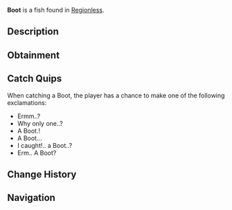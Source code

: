 {{FishInfobox
|image          = Boot.png
|rarity         = Trash
|sea            = First Sea
|location       = [[Regionless]]
|sublocation    = 
|sources        = Crab Cage, Fishing Rod
|radar_location = 
|xp             = 20
|weather        = 
|time           = 
|season         = 
|bait           = Magnet
|base_weight    = 1.2
|base_value     = 15
|weight_range   = 0
|base_chance    = 17
|base_resil     = 120
}}
'''Boot''' is a {{Rarity|Trash}} fish found in [[Regionless]].

== Description ==
{{Description|Who would leave this in an ocean? Seems to be in great condition too. A common boot, must of fallen off of a boat?.. Or Someone must of fallen off of a boat.. Whatever. either way, it's yours now!|Bestiary Entry}}

== Obtainment ==
{{Description|Find it in cheap bodies of water.|Bestiary Hint}}
{{Fish Availability|
Ancient Archives
Ancient Isle/Algae Hunt
Atlantis/Ancient Kraken Hunt
Atlantis/Ethereal Abyss
Atlantis/Kraken Hunt
Atlantis/Kraken Pool
Atlantis/Poseidon Temple
Atlantis/Sunken Depths
Atlantis/Surrounding Ocean
Atlantis/Zeus's Rod Room
Cryogenic Canal
FischFright/Frightful Pool
Forsaken Shores/Algae Hunt
Forsaken Shores/Coral Reef
Forsaken Shores/Freshwater Pond
Forsaken Shores/Surrounding Ocean
Frigid Cavern
Glacial Grotto
Golden Tide
Grand Reef
Keepers Altar
Lovestorm/Normal
Lovestorm/Supercharged
Lucky Event/Blarney McBreeze
Lucky Event/O'Mango Goldgrin
Lucky Event/Plumrick O'Luck
Lucky Event/Rowdy McCharm
Lucky Event/Sunny O'Coin
Megalodon Hunt/Eclipse and Weekend
Megalodon Hunt/Normal
Moosewood/Seaweed and Mini-Island
Moosewood/Surrounding Ocean
Mushgrove Swamp/Algae Hunt
Northern Summit/Surrounding Ocean
Ocean
Ocean/Deep Ocean
Ocean/Hidden Scallop Abundance
Ocean/Strange Whirlpool
Ocean/The Arch
Orca Migration/Ancient
Orca Migration/Normal
Overgrowth Caves
Snowcap Island/Algae Hunt
Snowcap Island/Freshwater Pond
Sunstone Island/Crate Cave
Whale Migration/Moby
Whale Migration/Normal
|top_rods      = 
Training Rod\198876.71\277666.67;
Flimsy Rod\185216.35\389099.38;
Fast Rod\174069.15\174069.15;
Firefly Rod\172971.12\172971.12;
No-Life Rod\170676.42\170676.42;
Long Rod\100349.73\100349.73;
Heaven's Rod\110123.49\166466.83;
Seraphic Rod\170004.52\170004.52;
Ethereal Prism Rod\168801.86\168801.86;
Challenger's Rod\155607.27\155607.27;
Rod Of The Forgotten Fang\155238.03\155238.03;
Verdant Shear Rod\145472.07\145472.07;
Zeus Rod\145099.07\145099.07;
Rod Of The Depths\141425.53\141425.53;
Blazebringer Rod\137005.98\137005.98;
Depthseeker Rod\132722.07\132722.07;
Rod Of The Exalted One\132586.44\132586.44;
Avalanche Rod\119327.79\119327.79;
Free Spirit Rod\118686.67\118686.67;
Trident Rod\118144.11\118144.11;
Volcanic Rod\110206.12\110206.12;
Steady Rod\92045.66\92045.66
|recommended   = Training Rod
}}

== Catch Quips ==
When catching a Boot, the player has a chance to make one of the following exclamations:
* Ermm..?
* Why only one..?
* A Boot.!
* A Boot...
* I caught!.. a Boot..?
* Erm.. A Boot?

== Change History ==
{{Change History|{{subst:Current Version}}}}

== Navigation ==
{{Fish Navbox|Regionless}}